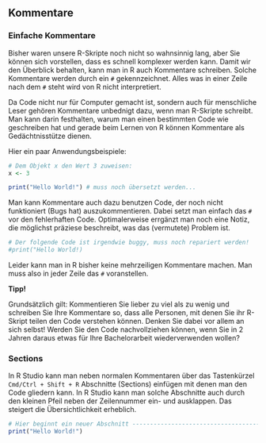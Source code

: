 ## Kommentare

### Einfache Kommentare

Bisher waren unsere R-Skripte noch nicht so wahnsinnig lang, aber Sie können sich vorstellen, dass es schnell komplexer werden kann. Damit wir den Überblick behalten, kann man in R auch Kommentare schreiben. Solche Kommentare werden durch ein `#` gekennzeichnet. Alles was in einer Zeile nach dem `#` steht wird von R nicht interpretiert.

Da Code nicht nur für Computer gemacht ist, sondern auch für menschliche Leser gehören Kommentare unbednigt dazu, wenn man R-Skripte schreibt. Man kann darin festhalten, warum man einen bestimmten Code wie geschreiben hat und gerade beim Lernen von R können Kommentare als Gedächtnisstütze dienen.  

Hier ein paar Anwendungsbeispiele:

```r
# Dem Objekt x den Wert 3 zuweisen:
x <- 3

print("Hello World!") # muss noch übersetzt werden...
```

Man kann Kommentare auch dazu benutzen Code, der noch nicht funktioniert (Bugs hat) auszukommentieren. Dabei setzt man einfach das `#` vor den fehlerhaften Code. Optimalerweise errgänzt man noch eine Notiz, die möglichst präziese beschreibt, was das (vermutete) Problem ist.

```r
# Der folgende Code ist irgendwie buggy, muss noch repariert werden! 
#print("Hello World!)
```

Leider kann man in R bisher keine mehrzeiligen Kommentare machen. Man muss also in jeder Zeile das `#` voranstellen.

**Tipp!**

Grundsätzlich gilt: Kommentieren Sie lieber zu viel als zu wenig und schreiben Sie Ihre Kommentare so, dass alle Personen, mit denen Sie ihr R-Skript teilen den Code verstehen können. Denken Sie dabei vor allem an sich selbst! Werden Sie den Code nachvollziehen können, wenn Sie in 2 Jahren daraus etwas für Ihre Bachelorarbeit wiederverwenden wollen?

### Sections

In R Studio kann man neben normalen Kommentaren über das Tastenkürzel `Cmd/Ctrl + Shift + R` Abschnitte (Sections) einfügen mit denen man den Code gliedern kann. In R Studio kann man solche Abschnitte auch durch den kleinen Pfeil neben der Zeilennummer ein- und ausklappen. Das steigert die Übersichtlichkeit erheblich.

```r
# Hier beginnt ein neuer Abschnitt ----------------------------------------
print("Hello World!")
```


